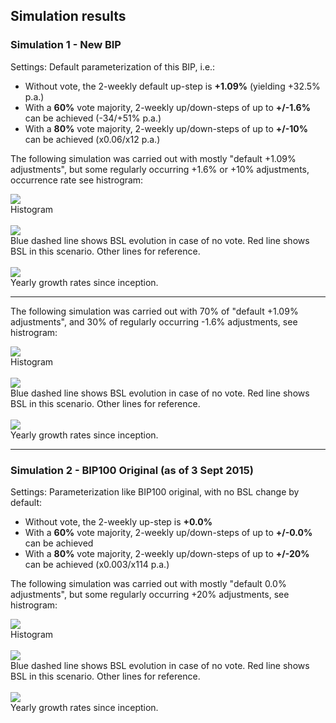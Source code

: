 ==Simulation results==

===Simulation 1 - New BIP===
Settings: Default parameterization of this BIP, i.e.:
* Without vote, the 2-weekly default up-step is '''+1.09%''' (yielding +32.5% p.a.)
* With a '''60%''' vote majority, 2-weekly up/down-steps of up to '''+/-1.6%''' can be achieved (-34/+51% p.a.)
* With a '''80%''' vote majority, 2-weekly up/down-steps of up to '''+/-10%''' can be achieved (x0.06/x12 p.a.)

The following simulation was carried out with mostly "default +1.09% adjustments", but some regularly occurring +1.6% or +10% adjustments, occurrence rate see histrogram:

<img src=https://cloud.githubusercontent.com/assets/14133304/9777149/c9ac140e-5760-11e5-9c23-e3485d167b02.png></img><br>
Histogram<br>
<br>

<img src=https://cloud.githubusercontent.com/assets/14133304/9777151/d0131d56-5760-11e5-86c4-82d55317ca64.png></img><br>
Blue dashed line shows BSL evolution in case of no vote. Red line shows BSL in this scenario. Other lines for reference.<br>
<br>

<img src=https://cloud.githubusercontent.com/assets/14133304/9777152/d4ea6db6-5760-11e5-981f-96ff8fde903c.png></img><br>
Yearly growth rates since inception.

----

The following simulation was carried out with 70% of "default +1.09% adjustments", and 30% of regularly occurring -1.6% adjustments, see histrogram:

<img src=https://cloud.githubusercontent.com/assets/14133304/9777203/86391a7c-5761-11e5-8ede-03f78affe7d3.png></img><br>
Histogram<br>
<br>

<img src=https://cloud.githubusercontent.com/assets/14133304/9777204/863f9708-5761-11e5-88dc-b1ceb7c99700.png></img><br>
Blue dashed line shows BSL evolution in case of no vote. Red line shows BSL in this scenario. Other lines for reference.<br>
<br>

<img src=https://cloud.githubusercontent.com/assets/14133304/9777205/86440c66-5761-11e5-841f-165c94c89bb3.png></img><br>
Yearly growth rates since inception.

----

===Simulation 2 - BIP100 Original (as of 3 Sept 2015)===
Settings: Parameterization like BIP100 original, with no BSL change by default:
* Without vote, the 2-weekly up-step is '''+0.0%'''
* With a '''60%''' vote majority, 2-weekly up/down-steps of up to '''+/-0.0%''' can be achieved
* With a '''80%''' vote majority, 2-weekly up/down-steps of up to '''+/-20%''' can be achieved (x0.003/x114 p.a.)

The following simulation was carried out with mostly "default 0.0% adjustments", but some regularly occurring +20% adjustments, see histrogram:

<img src=https://cloud.githubusercontent.com/assets/14133304/9777394/3649e9c6-5764-11e5-8e76-d9a923705c25.png></img><br>
Histogram<br>
<br>

<img src=https://cloud.githubusercontent.com/assets/14133304/9777395/364efe98-5764-11e5-9bc6-fb7b9f459383.png></img><br>
Blue dashed line shows BSL evolution in case of no vote. Red line shows BSL in this scenario. Other lines for reference.<br>
<br>

<img src=https://cloud.githubusercontent.com/assets/14133304/9777396/36561ec6-5764-11e5-9e58-a04530e3c114.png></img><br>
Yearly growth rates since inception.

